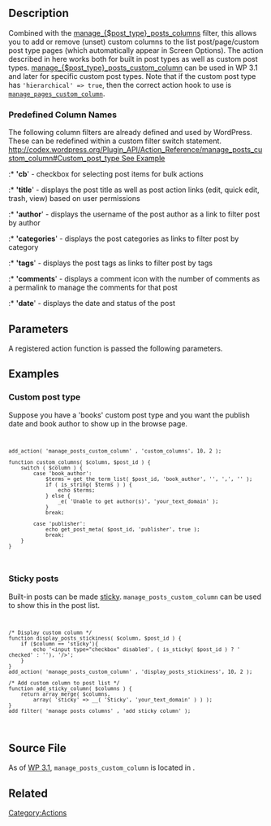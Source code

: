 ==Description==
Combined with the [[Plugin_API/Filter_Reference/manage_$post_type_posts_columns|manage_{$post_type}_posts_columns]] filter, this allows you to add or remove (unset) custom columns to the list post/page/custom post type pages (which automatically appear in Screen Options). The action described in here works both for built in post types as well as custom post types. [[Plugin_API/Action_Reference/manage_$post_type_posts_custom_column|manage_{$post_type}_posts_custom_column]] can be used in WP 3.1 and later for specific custom post types. Note that if the custom post type has <tt>'hierarchical' => true</tt>, then the correct action hook to use is <tt>[[Plugin_API/Action_Reference/manage_pages_custom_column|manage_pages_custom_column]]</tt>.

=== Predefined Column Names ===

The following column filters are already defined and used by WordPress. These can be redefined within a custom filter switch statement. [[http://codex.wordpress.org/Plugin_API/Action_Reference/manage_posts_custom_column#Custom_post_type See Example]]
:* ''''cb'''' - checkbox for selecting post items for bulk actions
:* ''''title'''' - displays the post title as well as post action links (edit, quick edit, trash, view) based on user permissions
:* ''''author'''' - displays the username of the post author as a link to filter post by author
:* ''''categories'''' - displays the post categories as links to filter post by category
:* ''''tags'''' - displays the post tags as links to filter post by tags
:* ''''comments'''' - displays a comment icon with the number of comments as a permalink to manage the comments for that post
:* ''''date'''' - displays the date and status of the post

== Parameters ==
A registered action function is passed the following parameters.

{{Parameter|$column_name|string|The name of the column to display.}}
{{Parameter|$post_id|int|The ID of the current post. Can also be taken from the global <var>$post->ID</var>.}}

==Examples==

=== Custom post type ===
Suppose you have a 'books' custom post type and you want the publish date and book author to show up in the browse page.

<code><pre>add_action( 'manage_posts_custom_column' , 'custom_columns', 10, 2 );

function custom_columns( $column, $post_id ) {
	switch ( $column ) {
		case 'book_author':
			$terms = get_the_term_list( $post_id, 'book_author', '', ',', '' );
			if ( is_string( $terms ) ) {
				echo $terms;
			} else {
				_e( 'Unable to get author(s)', 'your_text_domain' );
			}
			break;

		case 'publisher':
			echo get_post_meta( $post_id, 'publisher', true ); 
			break;
	}
}
</pre></code>

=== Sticky posts ===
Built-in posts can be made [[Sticky Posts|sticky]]. <code>manage_posts_custom_column</code> can be used to show this in the post list.

<code><pre>/* Display custom column */
function display_posts_stickiness( $column, $post_id ) {
    if ($column == 'sticky'){
        echo '<input type="checkbox" disabled', ( is_sticky( $post_id ) ? ' checked' : ''), '/>';
    }
}
add_action( 'manage_posts_custom_column' , 'display_posts_stickiness', 10, 2 );

/* Add custom column to post list */
function add_sticky_column( $columns ) {
    return array_merge( $columns, 
        array( 'sticky' => __( 'Sticky', 'your_text_domain' ) ) );
}
add_filter( 'manage_posts_columns' , 'add_sticky_column' );</pre></code>

== Source File ==

As of [[Version 3.1|WP 3.1]], <code>manage_posts_custom_column</code> is located in {{Trac|wp-admin/includes/class-wp-posts-list-table.php}}.

== Related ==

{{Manage_Posts_Hooks}}

[[Category:Actions]]